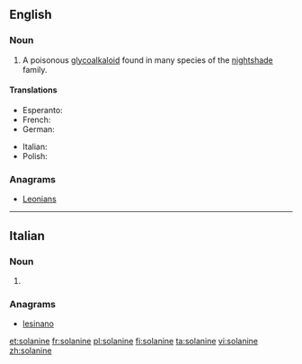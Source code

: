 ==English==
{{wikipedia}}

===Noun===
{{en-noun|-}}

# {{context|organic compound|lang=en}} A poisonous [[glycoalkaloid]] found in many species of the [[nightshade]] family.

====Translations====
{{trans-top|poisonous glycoalkaloid found in many species of nightshade}}
* Esperanto: {{t|eo|solanino}}
* French: {{t+|fr|solanine|f}}
* German: {{t|de|Solanin|n}}
{{trans-mid}}
* Italian: {{t|it|solanina|f}}
* Polish: {{t|pl|solanina|f}}
{{trans-bottom}}

===Anagrams===
* [[Leonians#English|Leonians]]

----

==Italian==

===Noun===
{{head|it|plural}} {{f}}

# {{plural of|solanina|lang=it}}

===Anagrams===
* [[lesinano#Italian|lesinano]]

[[et:solanine]]
[[fr:solanine]]
[[pl:solanine]]
[[fi:solanine]]
[[ta:solanine]]
[[vi:solanine]]
[[zh:solanine]]